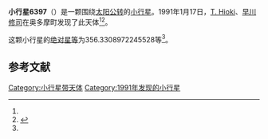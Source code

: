 {{Infobox planet
| bgcolour = #FFFFC0
| name = 6397
| symbol = 
| image = 
| caption = 
| discovery = yes
| discovery_ref = 
| discoverer = [[T._Hioki|T. Hioki]]、[[早川修司|早川修司]]
| discovery_site = [[奥多摩町|奥多摩町]] 
| discovered = 1991年1月17日
| designations = yes
| mp_name = 
| named_after = 
| alt_names = 1991 BJ/ 1975 VU3 / 1975 VY9 / 1979 YV9 / 1986 WF1
| mp_category = [[主带小行星|主带小行星]]
| orbit_ref = <ref name="a">[http://ssd.jpl.nasa.gov/sbdb.cgi?sstr=6397 6397] {{Wayback|url=http://ssd.jpl.nasa.gov/sbdb.cgi?sstr=6397 |date=20110610034646 }}，小行星數據庫瀏覽器（JPL Small-Body Database Browser）－[[美国国家航空航天局|美国国家航空航天局]]喷气推进实验室</ref>
| epoch = 2456400.5 (2013年4月18日更新)
| aphelion = {{convert|2.420722010767727|AU|km|3|abbr=on|lk=out}}
| perihelion = {{convert|2.277782063463477|AU|km|3|abbr=on}}
| semimajor = {{convert|2.349252037115602|AU|km|3|abbr=on}}
| eccentricity = 0.030422438
| period = 1315.203164 [[日|日]]<br />3.6[[儒略年|儒略年]]
| avg_speed = 
| inclination = 4.554502687304893
| asc_node = 60.1328697457452
| mean_anomaly = 
| arg_peri = 356.3308972245528
| satellites = 
| physical_characteristics = yes
| dimensions = 
| mass = 
| density = 
| surface_grav = 
| escape_velocity = 
| sidereal_day = 
| axial_tilt = 
| pole_ecliptic_lat = 
| pole_ecliptic_lon = 
| albedo = 
| temperatures= 
| temp_name1 = 
| mean_temp_1 = 
| max_temp_1 = 
| temp_name2 = 
| max_temp_2 = 
| spectral_type = 
| abs_magnitude = 356.3308972245528
}}

'''小行星6397'''（{{lang-en|6397}}）是一颗围绕[[太阳|太阳]][[公转|公转]]的[[小行星|小行星]]。1991年1月17日，[[T._Hioki|T. Hioki]]、[[早川修司|早川修司]]在奥多摩町发现了此天体<ref name="a" /><ref>{{cite news|title=小行星列表|url=http://cfa-www.harvard.edu/iau/lists/NumberedMPs.txt|accessdate=2013-07-08|newspaper=哈佛大学|archive-date=2008-05-17|archive-url=https://web.archive.org/web/20080517010638/http://cfa-www.harvard.edu/iau/lists/NumberedMPs.txt|dead-url=no}}</ref>。

这颗小行星的[[绝对星等|绝对星等]]为356.3308972245528等<ref name="a" />。

==参考文献==
{{reflist}}
{{Minor Planet Number|[[小行星6396|小行星6396]]|[[小行星6398|小行星6398]]}}

{{小天体}}

[[Category:小行星带天体|Category:小行星带天体]]
[[Category:1991年发现的小行星|Category:1991年发现的小行星]]

{{asteroid-stub}}